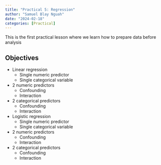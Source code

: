 ```yaml
---
title: "Practical 5: Regression"
author: "Samuel Blay Nguah"
date: "2024-02-18"
categories: [Practical]
---
```


This is the first practical lesson where we learn how to prepare data before analysis

## Objectives
- Linear regression
    - Single numeric predictor
    - Single categorical variable
- 2 numeric predictors 
    - Confounding
    - Interaction
- 2 categorical predictors
    - Confounding
    - Interaction

- Logistic regression
    - Single numeric predictor
    - Single categorical variable
- 2 numeric predictors 
    - Confounding
    - Interaction
- 2 categorical predictors
    - Confounding
    - Interaction

